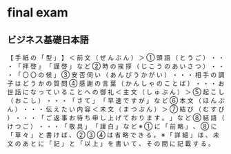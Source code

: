 # final exam

## ビジネス基礎日本語

【 手 紙 の 「 型 」 】
＜ 前 文 （ ぜ ん ぶ ん ） ＞
① 頭 語 （ と う ご ） ・ ・ ・ 「 拝 啓 」 「 謹 啓 」 な ど
② 時 の 挨 拶 （ じ こ う の あ い さ つ ） ・ ・ ・ 「 〇 〇 の 候 」
③ 安 否 伺 い （ あ ん ぴ う か が い ） ・ ・ ・ 相 手 の 調 子 は ど う か の 質 問
④ 感 謝 の 言 葉 （ か ん し ゃ の こ と ば ） ・ ・ ・ お 世 話 に な っ て い る こ と へ の 御 礼
＜ 主 文 （ し ゅ ぶ ん ） ＞
⑤ 起 こ し （ お こ し ） ・ ・ ・ 「 さ て 」 「 早 速 で す が 」 な ど
⑥ 本 文 （ ほ ん ぶ ん ） ・ ・ ・ 伝 え た い 内 容
＜ 未 文 （ ま つ ぶ ん ） ＞
⑦ 結 び （ む す び ） ・ ・ ・ 「 ご 返 事 お 待 ち 申 し 上 げ て お り ま す 。 」 な ど
⑧ 結 語 （ け つ ご ） ・ ・ ・ 「 敬 具 」 「 謹 白 」 な ど
※ ① に 「 前 略 」 、 ⑧ に 「 草 々 」 と 書 け ば 、 ② ③ ④ は 省 略 で き る 。
※ 「 詳 細 」 は 、 未 文 の あ と に 「 記 」 と 「 以 上 」 を 書 い て 、 そ の 間 に 記 載 す る 。
